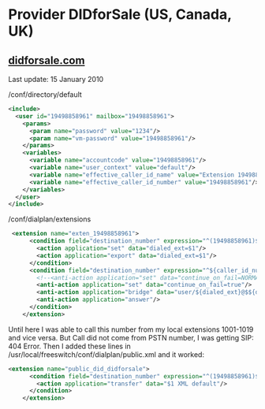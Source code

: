 
# Provider DIDforSale (US, Canada, UK) 

 

## [didforsale.com](http://didforsale.com)

Last update: 15 January 2010

/conf/directory/default

```xml
<include>
  <user id="19498858961" mailbox="19498858961">
    <params>
      <param name="password" value="1234"/>
      <param name="vm-password" value="19498858961"/>
    </params>
    <variables>
      <variable name="accountcode" value="19498858961"/>
      <variable name="user_context" value="default"/>
      <variable name="effective_caller_id_name" value="Extension 19498858961"/>
      <variable name="effective_caller_id_number" value="19498858961"/>
    </variables>
  </user>
</include>

```

 /conf/dialplan/extensions

```xml
 <extension name="exten_19498858961">
      <condition field="destination_number" expression="^(19498858961)$">
        <action application="set" data="dialed_ext=$1"/>
        <action application="export" data="dialed_ext=$1"/>
      </condition>
      <condition field="destination_number" expression="^${caller_id_number}$">
        <!--<anti-action application="set" data="continue_on_fail=NORMAL_TEMPORARY_FAILURE,USER_BUSY,NO_ANSWER,TIMEOUT,NO_ROUTE_DESTINATION"/> -->
        <anti-action application="set" data="continue_on_fail=true"/>
        <anti-action application="bridge" data="user/${dialed_ext}@$${domain}"/>
        <anti-action application="answer"/>
      </condition>
    </extension> 
```

Until here I was able to call this number from my local extensions 1001-1019 and vice versa. But Call did not come from PSTN number, I was getting SIP: 404 Error. Then I added these lines in /usr/local/freeswitch/conf/dialplan/public.xml and it worked:

```xml
<extension name="public_did_didforsale">
      <condition field="destination_number" expression="^(19498858961)$">
        <action application="transfer" data="$1 XML default"/>
      </condition>
    </extension> 
```

  

